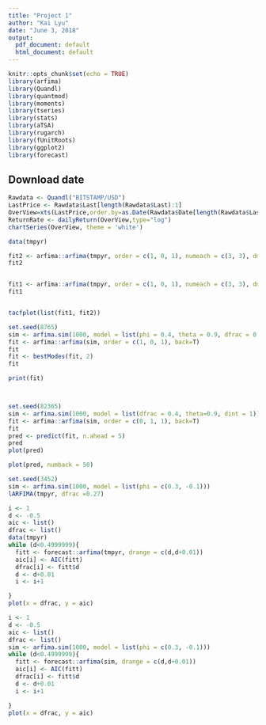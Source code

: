 ```yaml
---
title: "Project 1"
author: "Kai Lyu"
date: "June 3, 2018"
output:
  pdf_document: default
  html_document: default
---
```


```r
knitr::opts_chunk$set(echo = TRUE)
library(arfima)
library(Quandl)
library(quantmod)
library(moments)
library(tseries)
library(stats)
library(aTSA)
library(rugarch)
library(fUnitRoots)
library(ggplot2)
library(forecast)
```

## Download date


```r
Rawdata <- Quandl("BITSTAMP/USD")
LastPrice <- Rawdata$Last[length(Rawdata$Last):1]
OverView=xts(LastPrice,order.by=as.Date(Rawdata$Date[length(Rawdata$Last):1]))
ReturnRate <- dailyReturn(OverView,type="log")
chartSeries(OverView, theme = 'white')
```



```r

data(tmpyr)

fit2 <- arfima::arfima(tmpyr, order = c(1, 0, 1), numeach = c(3, 3), dmean = TRUE, back=T)
fit2


fit1 <- arfima::arfima(tmpyr, order = c(1, 0, 1), numeach = c(3, 3), dmean = FALSE, back=T)
fit1


tacfplot(list(fit1, fit2))
```

```r
set.seed(8765)
sim <- arfima.sim(1000, model = list(phi = 0.4, theta = 0.9, dfrac = 0.4))
fit <- arfima::arfima(sim, order = c(1, 0, 1), back=T)
fit
fit <- bestModes(fit, 2)
fit

print(fit)




```

```r


set.seed(82365)
sim <- arfima.sim(1000, model = list(dfrac = 0.4, theta=0.9, dint = 1))
fit <- arfima::arfima(sim, order = c(0, 1, 1), back=T)
fit
pred <- predict(fit, n.ahead = 5)
pred
plot(pred)

plot(pred, numback = 50)
```


```r

set.seed(3452)
sim <- arfima.sim(1000, model = list(phi = c(0.3, -0.1)))
lARFIMA(tmpyr, dfrac =0.27)


```





```r
i <- 1
d <- -0.5
aic <- list()
dfrac <- list()
data(tmpyr)
while (d<0.4999999){
  fitt <- forecast::arfima(tmpyr, drange = c(d,d+0.01))
  aic[i] <- AIC(fitt)
  dfrac[i] <- fitt$d
  d <- d+0.01
  i <- i+1

}
plot(x = dfrac, y = aic)


```




```r
i <- 1
d <- -0.5
aic <- list()
dfrac <- list()
sim <- arfima.sim(1000, model = list(phi = c(0.3, -0.1)))
while (d<0.4999999){
  fitt <- forecast::arfima(sim, drange = c(d,d+0.01))
  aic[i] <- AIC(fitt)
  dfrac[i] <- fitt$d
  d <- d+0.01
  i <- i+1

}
plot(x = dfrac, y = aic)


```
















